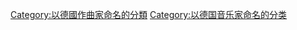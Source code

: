 {{noteTA
|1=zh-cn:瓦格纳; zh-hk:華格納;  zh-tw:華格納
}}
{{Commons cat|Richard Wagner|理查德·瓦格纳}}
{{Cat main|理查德·瓦格纳}}
[[Category:以德國作曲家命名的分類|Category:以德國作曲家命名的分類]]
[[Category:以德国音乐家命名的分类|Category:以德国音乐家命名的分类]]